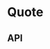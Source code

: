 
<Meta title="Components/Quote" component={Quote} />

# Quote

<Preview>
  <Story name="Base component">
    <Quote
      author={knobs.text('author', QuoteFixture.author, 'Copy')}
      content={knobs.text('children', QuoteFixture.content, 'Copy')}
      theme={knobs.select('theme', ['dark', 'light'], 'dark', 'Presentation')}
    />
  </Story>
</Preview>

## API

<Props of={Quote} />
